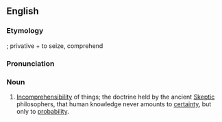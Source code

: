 ==English==

===Etymology===
{{Gr.}}; privative + to seize, comprehend
:{{ety-stub}}

===Pronunciation===
{{rfp}}

===Noun===
{{enp-noun|-}}

#[[incomprehensibility|Incomprehensibility]] of things; the doctrine held by the ancient [[Skeptic]] philosophers, that human knowledge never amounts to [[certainty]], but only to [[probability]].